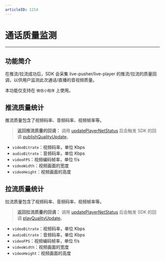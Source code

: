 ```yaml
---
articleID: 1214
---
```

# 通话质量监测

- - - 


## 功能简介

在推流/拉流成功后，SDK 会采集 live-pusher/live-player 的推流/拉流的质量回调，以供用户监测此次通话/直播的音视频质量。

<Warning title="注意">


本功能仅支持在 `微信小程序` 上使用。

</Warning>





## 推流质量统计

推流质量包含了视频码率、音频码率、视频帧率等。

> **返回推流质量的回调：**
> 调用 [updatePlayerNetStatus](@updatePlayerNetStatus) 后会触发 SDK 的回调 [publishQualityUpdate](@publishQualityUpdate)。

- `videoBitrate`：视频码率，单位 Kbps
- `audioBitrate`：音频码率，单位 Kbps
- `videoFPS`：视频编码帧率，单位 f/s
- `videoWidth`：视频画面的宽度
- `videoHeight`：视频画面的高度
  
## 拉流质量统计
拉流质量包含了视频码率、音频码率、视频帧率等。

> **返回拉流质量的回调：**
> 调用 [updatePlayerNetStatus](@updatePlayerNetStatus) 后会触发 SDK 的回调 [playQualityUpdate](@playQualityUpdate)。

- `videoBitrate`：视频码率，单位 Kbps
- `audioBitrate`：音频码率，单位 Kbps
- `videoFPS`：视频编码帧率，单位 f/s
- `videoWidth`：视频画面的宽度
- `videoHeight`：视频画面的高度
